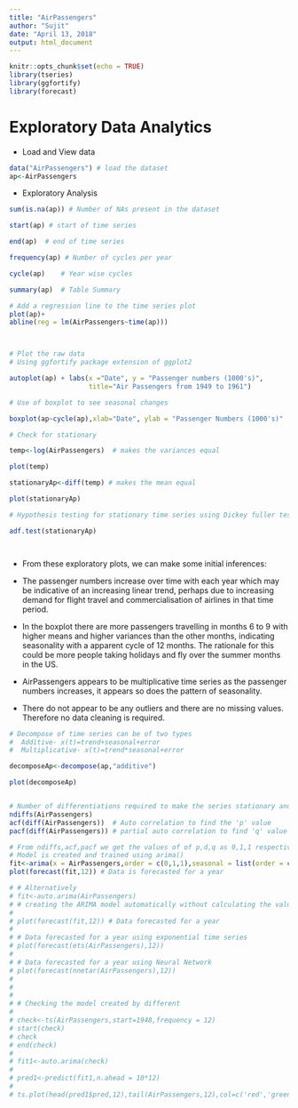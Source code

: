 ---
title: "AirPassengers"
author: "Sujit"
date: "April 13, 2018"
output: html_document
---

```{r setup, include=FALSE}
knitr::opts_chunk$set(echo = TRUE)
library(tseries)
library(ggfortify)
library(forecast)

```

# Exploratory Data Analytics

- Load and View data

```{r}
data("AirPassengers") # load the dataset
ap<-AirPassengers

```

- Exploratory Analysis

```{r}
sum(is.na(ap)) # Number of NAs present in the dataset

start(ap) # start of time series

end(ap)  # end of time series

frequency(ap) # Number of cycles per year

cycle(ap)    # Year wise cycles

summary(ap)  # Table Summary

# Add a regression line to the time series plot
plot(ap)+
abline(reg = lm(AirPassengers~time(ap)))



# Plot the raw data
# Using ggfortify package extension of ggplot2

autoplot(ap) + labs(x ="Date", y = "Passenger numbers (1000's)",
                    title="Air Passengers from 1949 to 1961") 

# Use of boxplot to see seasonal changes

boxplot(ap~cycle(ap),xlab="Date", ylab = "Passenger Numbers (1000's)" ,main ="Monthly Air Passengers Boxplot from 1949 to 1961")

# Check for stationary

temp<-log(AirPassengers)  # makes the variances equal

plot(temp)

stationaryAp<-diff(temp) # makes the mean equal

plot(stationaryAp)

# Hypothesis testing for stationary time series using Dickey fuller test

adf.test(stationaryAp)




```

- From these exploratory plots, we can make some initial inferences:

- The passenger numbers increase over time with each year which may be indicative of an increasing linear trend, perhaps due to increasing demand for flight travel and commercialisation of airlines in that time period.
- In the boxplot there are more passengers travelling in months 6 to 9 with higher means and higher variances than the other months, indicating seasonality with a apparent cycle of 12 months. The rationale for this could be more people taking holidays and fly over the summer months in the US.
- AirPassengers appears to be multiplicative time series as the passenger numbers increases, it appears so does the pattern of seasonality.
- There do not appear to be any outliers and there are no missing values. Therefore no data cleaning is required.




```{r}
# Decompose of time series can be of two types
#  Additive- x(t)=trend+seasonal+error
#  Multiplicative- x(t)=trend*seasonal+error

decomposeAp<-decompose(ap,"additive")

plot(decomposeAp)


# Number of differentiations required to make the series stationary and find 'd'
ndiffs(AirPassengers)  
acf(diff(AirPassengers))  # Auto correlation to find the 'p' value
pacf(diff(AirPassengers)) # partial auto correlation to find 'q' value

# From ndiffs,acf,pacf we get the values of of p,d,q as 0,1,1 respectively
# Model is created and trained using arima()
fit<-arima(x = AirPassengers,order = c(0,1,1),seasonal = list(order = c(0, 1, 1),period = 12))
plot(forecast(fit,12)) # Data is forecasted for a year

```

```{r,echo=F}


# # Alternatively 
# fit<-auto.arima(AirPassengers) 
# # creating the ARIMA model automatically without calculating the values of p,d,q
# 
# plot(forecast(fit,12)) # Data forecasted for a year
# 
# # Data forecasted for a year using exponential time series
# plot(forecast(ets(AirPassengers),12))
# 
# # Data forecasted for a year using Neural Network
# plot(forecast(nnetar(AirPassengers),12))
# 
# 
# 
# # Checking the model created by different 
# 
# check<-ts(AirPassengers,start=1948,frequency = 12)
# start(check)
# check
# end(check)
# 
# fit1<-auto.arima(check)
# 
# pred1<-predict(fit1,n.ahead = 10*12)
# 
# ts.plot(head(pred1$pred,12),tail(AirPassengers,12),col=c('red','green'))


```

